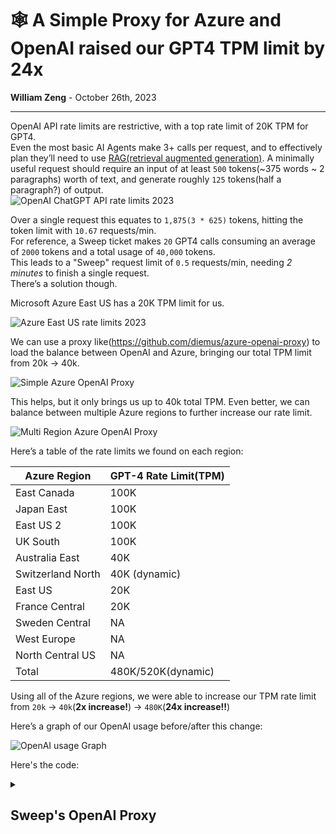 # **🕸️ A Simple Proxy for Azure and OpenAI raised our GPT4 TPM limit by 24x**

**William Zeng** - October 26th, 2023

---

OpenAI API rate limits are restrictive, with a top rate limit of 20K TPM for GPT4. <br/>
Even the most basic AI Agents make 3+ calls per request, and to effectively plan they’ll need to use [RAG(retrieval augmented generation)](https://docs.sweep.dev/blogs/ai-code-planning). A minimally useful request should require an input of at least `500` tokens(~375 words ~ 2 paragraphs) worth of text, and generate roughly `125` tokens(half a paragraph?) of output.
<br/>
<img src="/openai_proxy/openai_rate_limits.png" alt="OpenAI ChatGPT API rate limits 2023" />

Over a single request this equates to `1,875(3 * 625)` tokens, hitting the token limit with `10.67` requests/min.<br/>
For reference, a Sweep ticket makes `20` GPT4 calls consuming an average of `2000` tokens and a total usage of `40,000` tokens.<br/>
This leads to a "Sweep" request limit of `0.5` requests/min, needing *2 minutes* to finish a single request.<br/>
There’s a solution though.<br/>

Microsoft Azure East US has a 20K TPM limit for us.

<img src="/openai_proxy/azure_us_east_rate_limits.png" alt="Azure East US rate limits 2023" />

We can use a proxy like(https://github.com/diemus/azure-openai-proxy) to load the balance between OpenAI and Azure, bringing our total TPM limit from 20k → 40k.

<img src="/openai_proxy/simple_azure_openai_proxy.png" alt="Simple Azure OpenAI Proxy" />

This helps, but it only brings us up to 40k total TPM.
Even better, we can balance between multiple Azure regions to further increase our rate limit.

<img src="/openai_proxy/multi_region_azure_openai_proxy.png" alt="Multi Region Azure OpenAI Proxy" />

Here’s a table of the rate limits we found on each region:

| Azure Region      | GPT-4 Rate Limit(TPM) |
|------------------|-----------------------|
| East Canada      | 100K                  |
| Japan East       | 100K                  |
| East US 2        | 100K                  |
| UK South         | 100K                  |
| Australia East   | 40K                   |
| Switzerland North| 40K (dynamic)         |
| East US          | 20K                   |
| France Central   | 20K                   |
| Sweden Central   | NA                    |
| West Europe      | NA                    |
| North Central US | NA                    |
| Total            | 480K/520K(dynamic)    |

Using all of the Azure regions, we were able to increase our TPM rate limit from `20k` → `40k`(**2x increase!**) → `480K`(**24x increase!!**)

Here’s a graph of our OpenAI usage before/after this change:

<img src="/openai_proxy/openai_cost_graph.png" alt="OpenAI usage Graph" />

Here's the code:

<details>
<summary><h2>Sweep's OpenAI Proxy</h2></summary>
```python
import random

import openai
from loguru import logger

from sweepai.config.server import (
    AZURE_API_KEY,
    MULTI_REGION_CONFIG,
    OPENAI_API_BASE,
    OPENAI_API_ENGINE_GPT4,
    OPENAI_API_ENGINE_GPT4_32K,
    OPENAI_API_ENGINE_GPT35,
    OPENAI_API_KEY,
    OPENAI_API_TYPE,
    OPENAI_API_VERSION,
)


class OpenAIProxy:
    def __init__(self):
        pass

    def call_openai(self, model, messages, max_tokens, temperature) -> str:
        try:
            engine = None
            if (
                model == "gpt-3.5-turbo-16k"
                or model == "gpt-3.5-turbo-16k-0613"
                and OPENAI_API_ENGINE_GPT35 is not None
            ):
                engine = OPENAI_API_ENGINE_GPT35
            elif (
                model == "gpt-4"
                or model == "gpt-4-0613"
                and OPENAI_API_ENGINE_GPT4 is not None
            ):
                engine = OPENAI_API_ENGINE_GPT4
            elif (
                model == "gpt-4-32k"
                or model == "gpt-4-32k-0613"
                and OPENAI_API_ENGINE_GPT4_32K is not None
            ):
                engine = OPENAI_API_ENGINE_GPT4_32K
            if OPENAI_API_TYPE is None or engine is None:
                openai.api_key = OPENAI_API_KEY
                openai.api_base = "https://api.openai.com/v1"
                openai.api_version = None
                openai.api_type = "open_ai"
                logger.info(f"Calling {model} on OpenAI.")
                response = openai.ChatCompletion.create(
                    model=model,
                    messages=messages,
                    max_tokens=max_tokens,
                    temperature=temperature,
                )
                return response["choices"][0].message.content
            # validity checks for MULTI_REGION_CONFIG
            if (
                MULTI_REGION_CONFIG is None
                or not isinstance(MULTI_REGION_CONFIG, list)
                or len(MULTI_REGION_CONFIG) == 0
                or not isinstance(MULTI_REGION_CONFIG[0], list)
            ):
                logger.info(
                    f"Calling {model} with engine {engine} on Azure url {OPENAI_API_BASE}."
                )
                openai.api_type = OPENAI_API_TYPE
                openai.api_base = OPENAI_API_BASE
                openai.api_version = OPENAI_API_VERSION
                openai.api_key = AZURE_API_KEY
                response = openai.ChatCompletion.create(
                    engine=engine,
                    model=model,
                    messages=messages,
                    max_tokens=max_tokens,
                    temperature=temperature,
                )
                return response["choices"][0].message.content
            # multi region config is a list of tuples of (region_url, api_key)
            # we will try each region in order until we get a response
            # randomize the order of the list
            SHUFFLED_MULTI_REGION_CONFIG = random.sample(
                MULTI_REGION_CONFIG, len(MULTI_REGION_CONFIG)
            )
            for region_url, api_key in SHUFFLED_MULTI_REGION_CONFIG:
                try:
                    logger.info(
                        f"Calling {model} with engine {engine} on Azure url {region_url}."
                    )
                    openai.api_key = api_key
                    openai.api_base = region_url
                    openai.api_version = OPENAI_API_VERSION
                    openai.api_type = OPENAI_API_TYPE
                    response = openai.ChatCompletion.create(
                        engine=engine,
                        model=model,
                        messages=messages,
                        max_tokens=max_tokens,
                        temperature=temperature,
                    )
                    return response["choices"][0].message.content
                except SystemExit:
                    raise SystemExit
                except Exception as e:
                    logger.exception(f"Error calling {region_url}: {e}")
            raise Exception("No Azure regions available")
        except SystemExit:
            raise SystemExit
        except Exception as e:
            if OPENAI_API_KEY:
                try:
                    openai.api_key = OPENAI_API_KEY
                    openai.api_base = "https://api.openai.com/v1"
                    openai.api_version = None
                    openai.api_type = "open_ai"
                    logger.info(f"Calling {model} with OpenAI.")
                    response = openai.ChatCompletion.create(
                        model=model,
                        messages=messages,
                        max_tokens=max_tokens,
                        temperature=temperature,
                    )
                    return response["choices"][0].message.content
                except SystemExit:
                    raise SystemExit
                except Exception as _e:
                    logger.error(f"OpenAI API Key found but error: {_e}")
            logger.error(f"OpenAI API Key not found and Azure Error: {e}")
            raise e
```
</details>

`MULTI_REGION_CONFIG` is a list of tuples of `(region_url, api_key)` that we randomize over, and the other envvars are standard strings from OpenAI/Azure. Another requirement with our proxy is that each of the models(GPT3.5, GPT4, GPT4-32K) must have consistent naming across regions.

We have some potential improvements to our proxy:
- We randomize between the different Azure regions uniformly, so this could be improved by weighted randomization.
- We could decrease our expected latency further by keeping track of which regions have capacity.
- We could optimize further by trying to *estimate* the load on each region. We can perform a smart optimization by computing a simple function like:
    - `estimated_latency = mean_over_regions((input_tokens + output_tokens) / latency_per_token_estimate)`
    - `estimated_load = estimated_latency - true_latency`
    - and then optimize the region-level randomization by negatively weighting the `estimated_load`

Here's a link to our production code: <br/>
https://github.com/sweepai/sweep/blob/main/sweepai/utils/openai_proxy.py

If you're interested in using Sweep/have questions about how we use LLMs in production, reach out at https://discord.gg/sweep!
<style>{`
  pre {
    white-space: pre-wrap !important;
    word-wrap: break-word !important;
  }
  code {
    white-space: pre-wrap !important;
  }
`}</style>
